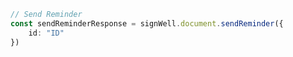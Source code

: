 ```typescript index.ts
// Send Reminder
const sendReminderResponse = signWell.document.sendReminder({
    id: "ID"
})
```
